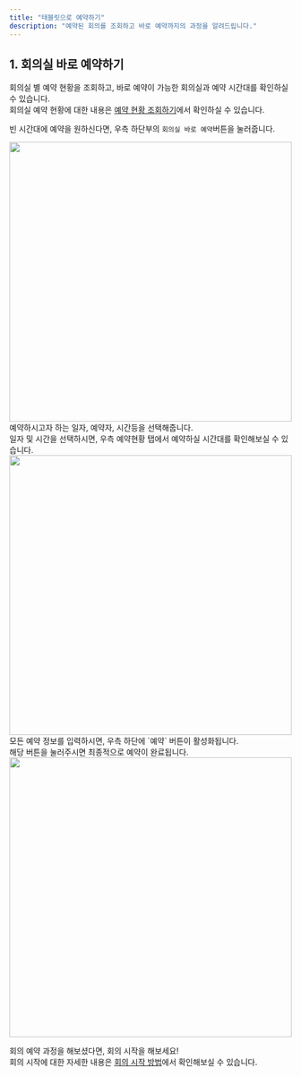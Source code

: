 ```yaml
---
title: "태블릿으로 예약하기"
description: "예약된 회의를 조회하고 바로 예약까지의 과정을 알려드립니다."
---
```


## 1. 회의실 바로 예약하기

회의실 별 예약 현황을 조회하고, 바로 예약이 가능한 회의실과 예약 시간대를 확인하실 수 있습니다.<br/>
회의실 예약 현황에 대한 내용은 [예약 현황 조회하기](https://mile.mintlify/tablet/show)에서 확인하실 수 있습니다.

빈 시간대에 예약을 원하신다면, 우측 하단부의 `회의실 바로 예약`버튼을 눌러줍니다.

<Frame>
  <img src="/images/tablet/book/tablet/img1.png" width="100%" height="500" />
</Frame>
<br />
예약하시고자 하는 일자, 예약자, 시간등을 선택해줍니다. <br />
일자 및 시간을 선택하시면, 우측 예약현황 탭에서 예약하실 시간대를 확인해보실 수 있습니다.
<Frame>
  <img src="/images/tablet/book/tablet/img2.png" width="100%" height="500" />
</Frame>

<br />
모든 예약 정보를 입력하시면, 우측 하단에 `예약` 버튼이 활성화됩니다. <br />
해당 버튼을 눌러주시면 최종적으로 예약이 완료됩니다.
<Frame>
  <img src="/images/tablet/book/tablet/img3.png" width="100%" height="500" />
</Frame>

<br />

회의 예약 과정을 해보셨다면, 회의 시작을 해보세요!<br />
회의 시작에 대한 자세한 내용은 [회의 시작 방법](https://mile.mintlify.app/tablet/setting/noshow)에서 확인해보실 수 있습니다.
